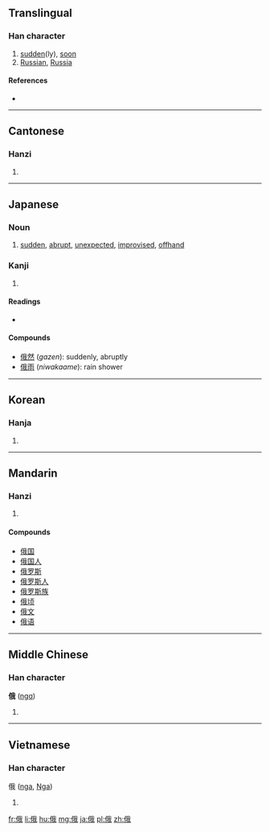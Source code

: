 ==Translingual==

===Han character===
{{Han char|rn=9|rad=人|as=07|sn=9|four=2325<sub>0</sub>|canj=人竹手戈 (OHQI)}}

# [[sudden]](ly), [[soon]]
# [[Russian]], [[Russia]]

====References====
* {{Han ref|kx=0104.060|dkj=00665|dj=0220.060|hdz=10162.140|uh=4FC4|ud=20420|bh=AB58|bd=43864}}

----

==Cantonese==

===Hanzi===
{{yue-hanzi|jyut=|y=ngo5}}

# {{defn|Cantonese|sort=人07}}

----

==Japanese==

===Noun===
{{ja-noun|k|hira=にわか|rom=niwaka}}

# [[sudden]], [[abrupt]], [[unexpected]], [[improvised]], [[offhand]]

===Kanji===
{{ja-kanji|grade=|rs=人07}}

# {{defn|Japanese|sort=人07}}

====Readings====
* {{ja-readings|on=[[が]] (''ga'')|kun=[[にわか]] (''niwaka'')}}

====Compounds====
* [[俄然]] (''gazen''): suddenly, abruptly
* [[俄雨]] (''niwakaame''): rain shower

----

==Korean==

===Hanja===
{{ko-hanja|hangeul=아|rv=a|mr=a}}

# {{defn|Korean|sort=人07}}

----

==Mandarin==

===Hanzi===
{{cmn-hanzi|pin=[[é]] ([[e2]])|wg=o<sup>2</sup>}}

# {{defn|Mandarin|sort=人07}}

====Compounds====
* [[俄国]]
* [[俄国人]]
* [[俄罗斯]]
* [[俄罗斯人]]
* [[俄罗斯族]]
* [[俄顷]]
* [[俄文]]
* [[俄语]]

----

==Middle Chinese==

===Han character===
'''俄''' ([[ngɑ]])<!--note: the vowel "ɑ" is an IPA symbol, and is not the same as the vowel "a"-->

# {{defn|Middle Chinese|sort=人07}}

----

==Vietnamese==

===Han character===
俄 ([[nga]], [[Nga]])

# {{defn|Vietnamese|sort=人07}}

[[fr:俄]]
[[li:俄]]
[[hu:俄]]
[[mg:俄]]
[[ja:俄]]
[[pl:俄]]
[[zh:俄]]